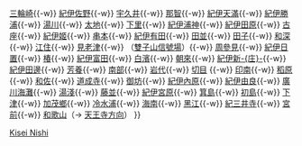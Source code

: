 {{鐵道路線
|模板名稱 = 紀勢西線
|名稱 = [[File:JR logo (west).svg|25px|西日本旅客鐵道|link=西日本旅客鐵道]] [[紀勢本線]]（新宮－和歌山：紀國線 [[File:JRW kinki-W.svg|20px]] ）
|代表色 = #00A6B4
|車站列表 = （[[Template:紀勢東線|龜山方向]] ←）[[新宮站 (日本)|新宮]]{{-w}} [[三輪崎站|三輪崎]]{{-w}} [[紀伊佐野站|紀伊佐野]]{{-w}} [[宇久井站|宇久井]]{{-w}} [[那智站|那智]]{{-w}} [[紀伊天滿站|紀伊天滿]]{{-w}} [[紀伊勝浦站|紀伊勝浦]]{{-w}} [[湯川站|湯川]]{{-w}} [[太地站|太地]]{{-w}} [[下里站|下里]]{{-w}} [[紀伊浦神站|紀伊浦神]]{{-w}} [[紀伊田原站|紀伊田原]]{{-w}} [[古座站|古座]]{{-w}} [[紀伊姬站|紀伊姬]]{{-w}} [[串本站|串本]]{{-w}} [[紀伊有田站|紀伊有田]]{{-w}} [[田並站|田並]]{{-w}} [[田子站|田子]]{{-w}} [[和深站|和深]]{{-w}} [[江住站|江住]]{{-w}} [[見老津站|見老津]]{{-w}} （[[雙子山信號場]]）{{-w}} [[周參見站|周參見]]{{-w}} [[紀伊日置站|紀伊日置]]{{-w}} [[椿站|椿]]{{-w}} [[紀伊富田站|紀伊富田]]{{-w}} [[白濱站|白濱]]{{-w}} [[朝來站|朝來]]{{-w}} [[紀伊新庄站|紀伊新-{庄}-]]{{-w}} [[紀伊田邊站|紀伊田邊]]{{-w}} [[芳養站|芳養]]{{-w}} [[南部站 (日本)|南部]]{{-w}} [[岩代站|岩代]]{{-w}} [[切目站|切目]] {{-w}} [[印南站|印南]]{{-w}} [[稻原站|稻原]]{{-w}} [[和佐站|和佐]]{{-w}} [[道成寺站|道成寺]]{{-w}} [[御坊站|御坊]]{{-w}} [[紀伊內原站|紀伊內原]]{{-w}} [[紀伊由良站|紀伊由良]]{{-w}} [[廣川海灘站|廣川海灘]]{{-w}} [[湯淺站|湯淺]]{{-w}} [[藤並站|藤並]]{{-w}} [[紀伊宮原站|紀伊宮原]]{{-w}} [[箕島站|箕島]]{{-w}} [[初島站|初島]]{{-w}} [[下津站|下津]]{{-w}} [[加茂鄉站|加茂鄉]]{{-w}} [[冷水浦站|冷水浦]]{{-w}} [[海南站|海南]]{{-w}} [[黑江站|黑江]]{{-w}} [[紀三井寺站|紀三井寺]]{{-w}} [[宮前站|宮前]]{{-w}} [[和歌山站|和歌山]]（→ [[Template:阪和線|天王寺方向]]）
}}<noinclude>
[[Category:西日本旅客鐵道路線模板|Kisei Nishi]]
</noinclude>